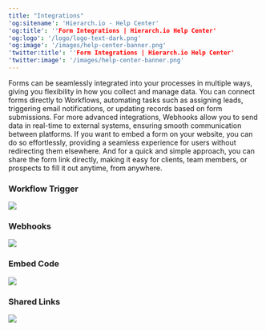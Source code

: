 ```yaml
---
title: "Integrations"
'og:sitename': 'Hierarch.io - Help Center'
'og:title': ''Form Integrations | Hierarch.io Help Center'
'og:logo': '/logo/logo-text-dark.png'
'og:image': '/images/help-center-banner.png'
'twitter:title': ''Form Integrations | Hierarch.io Help Center'
'twitter:image': '/images/help-center-banner.png'
---
```


Forms can be seamlessly integrated into your processes in multiple ways, giving you flexibility in how you collect and manage data. You can connect forms directly to Workflows, automating tasks such as assigning leads, triggering email notifications, or updating records based on form submissions. For more advanced integrations, Webhooks allow you to send data in real-time to external systems, ensuring smooth communication between platforms. If you want to embed a form on your website, you can do so effortlessly, providing a seamless experience for users without redirecting them elsewhere. And for a quick and simple approach, you can share the form link directly, making it easy for clients, team members, or prospects to fill it out anytime, from anywhere.

### Workflow Trigger

![](/images/workflows/form_submitted001.png)

### Webhooks

![](/images/forms/form-integrations-001.png)

### Embed Code

![](/images/forms/form-integrations-002.png)

### Shared Links

![](/images/forms/form-integrations-003.png)